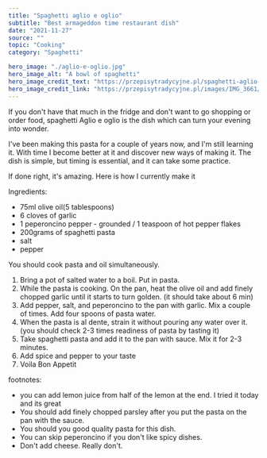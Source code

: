 ---
title: "Spaghetti aglio e oglio"
subtitle: "Best armageddon time restaurant dish" 
date: "2021-11-27"
source: ""
topic: "Cooking"
category: "Spaghetti"

hero_image: "./aglio-e-oglio.jpg"
hero_image_alt: "A bowl of spaghetti"
hero_image_credit_text: "https://przepisytradycyjne.pl/spaghetti-aglio-e-olio/"
hero_image_credit_link: "https://przepisytradycyjne.pl/images/IMG_3661/5b1210cf1b9bdbff1d0d835462c4aa6a.jpg"
---

If you don't have that much in the fridge and don't want to 
go shopping or order food, spaghetti Aglio e oglio is
the dish which can turn your evening into wonder.

I've been making this pasta for a couple of years now, and 
I'm still learning it. With time I become better at it 
and discover new ways of making it. The dish is simple, but timing
is essential, and it can take some practice.

If done right, it's amazing. Here is how I currently make it

Ingredients:
- 75ml olive oil(5 tablespoons)
- 6 cloves of garlic
- 1 peperoncino pepper - grounded  / 1 teaspoon of hot pepper flakes
- 200grams of spaghetti pasta
- salt 
- pepper


You should cook pasta and oil simultaneously.
1. Bring a pot of salted water to a boil. Put in pasta.
2. While the pasta is cooking. On the pan, heat the olive oil and 
add finely chopped garlic until it starts to turn golden. (it should take about 6 min)
3. Add pepper, salt, and peperoncino to the pan with garlic. Mix a couple of times. 
Add four spoons of pasta water. 
4. When the pasta is al dente, strain it without pouring any water over it.
(you should check 2-3 times readiness of pasta by tasting it)
5. Take spaghetti pasta and add it to the pan with sauce. Mix it for 2-3 minutes.
6. Add spice and pepper to your taste
7. Voila Bon Appetit





footnotes:
- you can add lemon juice from half of the lemon at the end. 
I tried it today and its great
- You should add finely chopped parsley after you put the 
pasta on the pan with the sauce.
- You should you good quality pasta for this dish.
- You can skip peperoncino if you don't like spicy dishes.
- Don't add cheese. Really don't.